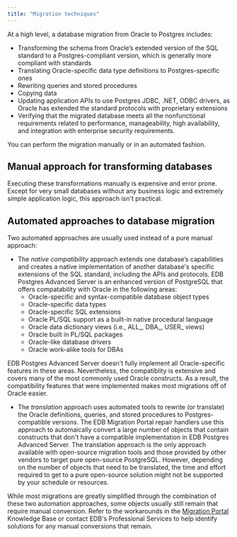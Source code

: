```yaml
---
title: "Migration techniques"
---
```


At a high level, a database migration from Oracle to Postgres includes:	

-  Transforming the schema from Oracle’s extended version of the SQL standard to a Postgres-compliant version, which is generally more compliant with standards  
-  Translating Oracle-specific data type definitions to Postgres-specific ones  
-  Rewriting queries and stored procedures  
-  Copying data  
-  Updating application APIs to use Postgres JDBC, .NET, ODBC drivers, as Oracle has extended the standard protocols with proprietary extensions				
-  Verifying that the migrated database meets all the nonfunctional requirements related to performance, manageability, high availability, and integration with enterprise security requirements. 

You can perform the migration manually or in an automated fashion.

## Manual approach for transforming databases

Executing these transformations manually is expensive and error prone. Except for very small databases without any business logic and extremely simple application logic, this approach isn't practical.

## Automated approaches to database migration 

Two automated approaches are usually used instead of a pure manual approach: 	

-  The *native compatibility* approach extends one database’s capabilities and creates a native implementation of another database's specific extensions of the SQL standard, including the APIs and protocols. EDB Postgres Advanced Server is an enhanced version of PostgreSQL that offers compatability with Oracle in the following areas:
    - Oracle-specific and syntax-compatible database object types
    - Oracle-specific data types
    - Oracle-specific SQL extensions
    - Oracle PL/SQL support as a built-in native procedural language
    - Oracle data dictionary views (i.e., ALL\_, DBA\_, USER\_ views)
    - Oracle built in PL/SQL packages
    - Oracle-like database drivers
    - Oracle work-alike tools for DBAs
  
  EDB Postgres Advanced Server doesn't fully implement all Oracle-specific features in these areas.  Nevertheless, the compatiblity is extensive and covers many of the most commonly used Oracle constructs. As a result, the compatibility features that were implemented makes most migrations off of Oracle easier.
  
-  The *translation* approach uses automated tools to rewrite (or translate) the Oracle definitions, queries, and stored procedures to Postgres-compatible versions. The EDB Migration Portal repair handlers use this approach to automaically convert a large number of objects that contain constructs that don't have a compatible implementation in EDB Postgres Advanced Server. The translation approach is the only approach available with open-source migration tools and those provided by other vendors to target pure open-source PostgreSQL. However, depending on the number of objects that need to be translated, the time and effort required to get to a pure open-source solution might not be supported by your schedule or resources.

While most migrations are greatly simplified through the combination of these two automation approaches, some objects usually still remain that require manual conversion. Refer to the workarounds in the [Migration Portal](https://migration.enterprisedb.com/) Knowledge Base or contact EDB's Professional Services to help identify solutions for any manual conversions that remain. 
